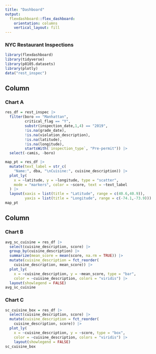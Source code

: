 ```yaml
---
title: "Dashboard"
output: 
  flexdashboard::flex_dashboard:
    orientation: columns
    vertical_layout: fill
---
```


### NYC Restaurant Inspections

```r
library(flexdashboard)
library(tidyverse)
library(p8105.datasets)
library(plotly)
data("rest_inspec")
```
Column {data-width=650}
-----------------------------------------------------------------------
### Chart A
```r
res_df = rest_inspec |> 
  filter(boro == "Manhattan", 
         critical_flag == "Y", 
         substr(inspection_date,1,4) == "2019",
         !is.na(grade_date),
         !is.na(violation_description),
         !is.na(latitude),
         !is.na(longitude),
         startsWith(`inspection_type`, "Pre-permit")) |> 
  select(-camis, -boro)
```

```r
map_pt = res_df |> 
  mutate(text_label = str_c(
    "Name:", dba, "\nCuisine:", cuisine_description)) |> 
  plot_ly(
    x = ~latitude, y = ~longitude, type = "scatter", 
    mode = "markers", color = ~score, text = ~text_label
  ) |> 
  layout(xaxis = list(title = "Latitude", range = c(40.6,40.9)),
         yaxis = list(title = "Longitude", range = c(-74.1,-73.9)))
map_pt
```
Column {data-width=350}
-----------------------------------------------------------------------
### Chart B
```r
avg_sc_cuisine = res_df |>
  select(cuisine_description, score) |> 
  group_by(cuisine_description) |> 
  summarize(mean_score = mean(score, na.rm = TRUE)) |> 
  mutate(cuisine_description = fct_reorder(
    cuisine_description, mean_score)) |> 
  plot_ly(
    x = ~cuisine_description, y = ~mean_score, type = "bar", 
    color = ~cuisine_description, colors = "viridis") |> 
  layout(showlegend = FALSE)
avg_sc_cuisine
```
### Chart C
```r
sc_cuisine_box = res_df |>
  select(cuisine_description, score) |> 
  mutate(cuisine_description = fct_reorder(
    cuisine_description, score)) |> 
  plot_ly(
    x = ~cuisine_description, y = ~score, type = "box", 
    color = ~cuisine_description, colors = "viridis") |> 
    layout(showlegend = FALSE)
sc_cuisine_box
```

